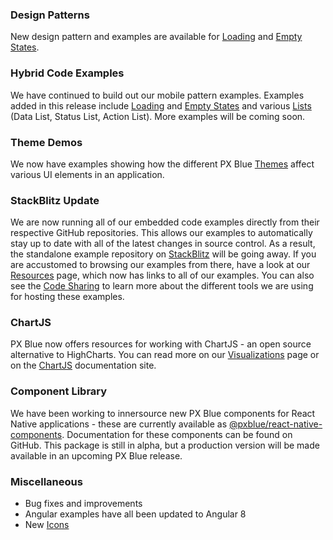 ### Design Patterns

New design pattern and examples are available for [Loading](/patterns/loading) and [Empty States](/patterns/empty-states).

### Hybrid Code Examples

We have continued to build out our mobile pattern examples. Examples added in this release include [Loading](/patterns/loading) and [Empty States](/patterns/empty-states) and various [Lists](/patterns/lists) (Data List, Status List, Action List). More examples will be coming soon.

### Theme Demos

We now have examples showing how the different PX Blue [Themes](/style/themes) affect various UI elements in an application.

### StackBlitz Update

We are now running all of our embedded code examples directly from their respective GitHub repositories. This allows our examples to automatically stay up to date with all of the latest changes in source control. As a result, the standalone example repository on [StackBlitz](https://stackblitz.com/@px-blue) will be going away. If you are accustomed to browsing our examples from there, have a look at our [Resources](/resources) page, which now has links to all of our examples. You can also see the [Code Sharing](/community/innersourcing) to learn more about the different tools we are using for hosting these examples.

### ChartJS

PX Blue now offers resources for working with ChartJS - an open source alternative to HighCharts. You can read more on our [Visualizations](/patterns/visualizations) page or on the [ChartJS](https://www.chartjs.org) documentation site.

### Component Library

We have been working to innersource new PX Blue components for React Native applications - these are currently available as [@pxblue/react-native-components](https://www.npmjs.com/package/@pxblue/react-native-components). Documentation for these components can be found on GitHub. This package is still in alpha, but a production version will be made available in an upcoming PX Blue release.

### Miscellaneous

-   Bug fixes and improvements
-   Angular examples have all been updated to Angular 8
-   New [Icons](/style/icon-library)

